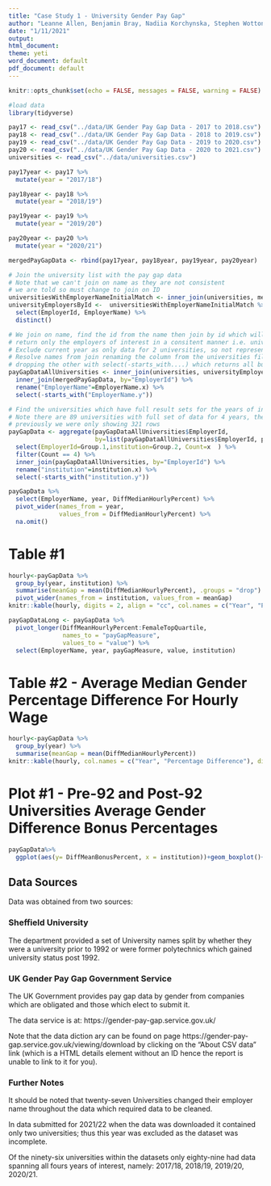 ```yaml
---
title: "Case Study 1 - University Gender Pay Gap"
author: "Leanne Allen, Benjamin Bray, Nadiia Korchynska, Stephen Wotton"
date: "1/11/2021"
output:
html_document:
theme: yeti
word_document: default
pdf_document: default
---
```



```r
knitr::opts_chunk$set(echo = FALSE, messages = FALSE, warning = FALSE)

```

```r
#load data
library(tidyverse)

pay17 <- read_csv("../data/UK Gender Pay Gap Data - 2017 to 2018.csv")
pay18 <- read_csv("../data/UK Gender Pay Gap Data - 2018 to 2019.csv")
pay19 <- read_csv("../data/UK Gender Pay Gap Data - 2019 to 2020.csv")
pay20 <- read_csv("../data/UK Gender Pay Gap Data - 2020 to 2021.csv")
universities <- read_csv("../data/universities.csv")

pay17year <- pay17 %>%
  mutate(year = "2017/18")

pay18year <- pay18 %>%
  mutate(year = "2018/19")

pay19year <- pay19 %>%
  mutate(year = "2019/20")

pay20year <- pay20 %>%
  mutate(year = "2020/21")

mergedPayGapData <- rbind(pay17year, pay18year, pay19year, pay20year)

# Join the university list with the pay gap data
# Note that we can't join on name as they are not consistent
# we are told so must change to join on ID
universitiesWithEmployerNameInitialMatch <- inner_join(universities, mergedPayGapData, by="EmployerName")
universityEmployersById <-  universitiesWithEmployerNameInitialMatch %>%
  select(EmployerId, EmployerName) %>%
  distinct()

# We join on name, find the id from the name then join by id which will
# return only the employers of interest in a consitent manner i.e. universities
# Exclude current year as only data for 2 universities, so not representative sample.
# Resolve names from join renaming the column from the universities file and
# dropping the other with select(-starts_with....) which returns all but that column
payGapDataAllUniversities <- inner_join(universities, universityEmployersById, by="EmployerName") %>%
  inner_join(mergedPayGapData, by="EmployerId") %>%
  rename("EmployerName"=EmployerName.x) %>%
  select(-starts_with("EmployerName.y"))

# Find the universities which have full result sets for the years of interest i.e. 4 years data
# Note there are 89 universities with full set of data for 4 years, therefore we need 89*4 = 356 rows
# previously we were only showing 321 rows
payGapData <- aggregate(payGapDataAllUniversities$EmployerId,
                        by=list(payGapDataAllUniversities$EmployerId, payGapDataAllUniversities$institution), FUN=length) %>%
  select(EmployerId=Group.1,institution=Group.2, Count=x  ) %>%
  filter(Count == 4) %>%
  inner_join(payGapDataAllUniversities, by="EmployerId") %>%
  rename("institution"=institution.x) %>%
  select(-starts_with("institution.y"))


```


```r
payGapData %>%
  select(EmployerName, year, DiffMedianHourlyPercent) %>%
  pivot_wider(names_from = year,
              values_from = DiffMedianHourlyPercent) %>%
  na.omit()
```

# Table #1

```r

hourly<-payGapData %>%
  group_by(year, institution) %>%
  summarise(meanGap = mean(DiffMedianHourlyPercent), .groups = "drop") %>%
  pivot_wider(names_from = institution, values_from = meanGap)
knitr::kable(hourly, digits = 2, align = "cc", col.names = c("Year", "Post-92", "Pre-92"))

payGapDataLong <- payGapData %>%
  pivot_longer(DiffMeanHourlyPercent:FemaleTopQuartile,
               names_to = "payGapMeasure",
               values_to = "value") %>%
  select(EmployerName, year, payGapMeasure, value, institution)

```



# Table #2 - Average Median Gender Percentage Difference For Hourly Wage

```r
hourly<-payGapData %>%
  group_by(year) %>%
  summarise(meanGap = mean(DiffMedianHourlyPercent))
knitr::kable(hourly, col.names = c("Year", "Percentage Difference"), digits = 2, align = "cc")
```


# Plot #1 - Pre-92 and Post-92 Universities Average Gender Difference Bonus Percentages


```r


payGapData%>%
  ggplot(aes(y= DiffMeanBonusPercent, x = institution))+geom_boxplot()+facet_grid(cols = vars(year)) + labs(y = "Average Gender Difference of Bonus Percentages", x = "") + theme_minimal()+theme(strip.background = element_rect(fill="#FC4E07" ))+ scale_x_discrete(breaks = c("post-92", "pre-92"), labels =c( "Post-92", "Pre-92"))

```

## Data Sources
Data was obtained from two sources:

### Sheffield University
The department provided a set of University names split by whether they were a university prior to 1992 or were former polytechnics which gained university status post 1992.

### UK Gender Pay Gap Government Service
The UK Government provides pay gap data by gender from companies which are obligated and those which elect to submit it.

The data service is at: https://gender-pay-gap.service.gov.uk/

Note that the data diction ary can be found on page https://gender-pay-gap.service.gov.uk/viewing/download by clicking on the "About CSV data" link (which is a HTML details element without an ID hence the report is unable to link to it for you).

### Further Notes
It should be noted that twenty-seven Universities changed their employer name  throughout the data which required data to be cleaned.

In data submitted for 2021/22 when the data was downloaded it contained only two universities; thus this year was excluded as the dataset was incomplete.

Of the ninety-six universities within the datasets only eighty-nine had data spanning all fours years of interest, namely: 2017/18, 2018/19, 2019/20, 2020/21.




